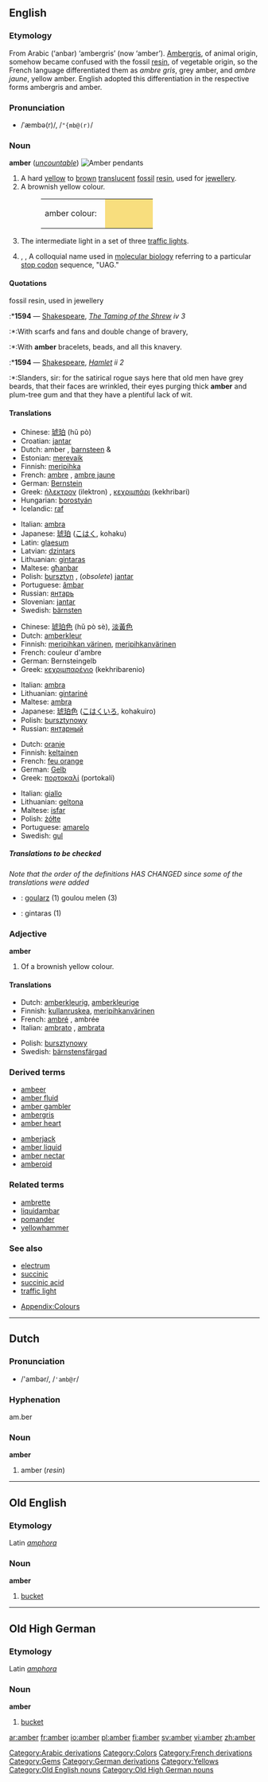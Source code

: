 {{see|Amber|ämber}}
{{wikipedia}}
==English==

===Etymology===
From Arabic {{ARchar|[[عنبر]]}} (‘anbar) ‘ambergris’ (now ‘amber’).  [[ambergris|Ambergris]], of animal origin, somehow became confused with the fossil [[resin]], of vegetable origin, so the French language differentiated them as ''ambre gris'', grey amber, and ''ambre jaune'', yellow amber.  English adopted this differentiation in the respective forms ambergris and amber.<!--Interesting, but not relevant to the English etymology: The German language adopted respectively, ''Amber'' (or ''Ambra'')  and ''Bernstein''.-->

===Pronunciation===
*/ˈæmbə(r)/, /<tt>"{mb@(r)</tt>/

===Noun===
'''amber'''  (''[[uncountable]]'')
[[Image:amber.pendants.800pix.050203.jpg|thumb|Amber pendants]]

# A hard [[yellow]] to [[brown]] [[translucent]] [[fossil]] [[resin]], used for [[jewellery]].
# A brownish yellow colour.
#:<table><tr><td>amber colour: &nbsp;</td><td bgcolor="#F8DE7E" width="80">&nbsp; </td></tr></table>
# {{UK}} The intermediate light in a set of three [[traffic lights]].
# {{biology}}, {{genetics}}, {{biochemistry}} A colloquial name used in [[molecular biology]] referring to a particular [[stop codon]] sequence, "UAG."

====Quotations====
;fossil resin, used in jewellery
:*'''1594''' — [[Shakespeare]], ''[http://en.wikisource.org/wiki/The_Taming_of_the_Shrew The Taming of the Shrew] iv 3''
:*:With scarfs and fans and double change of bravery,
:*:With '''amber''' bracelets, beads, and all this knavery.
:*'''1594''' — [[Shakespeare]], ''[http://en.wikisource.org/wiki/The_Tragedy_of_Hamlet,_Prince_of_Denmark Hamlet] ii 2''
:*:Slanders, sir: for the satirical rogue says here that old men have grey beards, that their faces are wrinkled, their eyes purging thick '''amber''' and plum-tree gum and that they have a plentiful lack of wit.

====Translations====
{{trans-top|fossil resin}}
*Chinese: [[琥珀]] (hŭ pò)
*Croatian: [[jantar]] {{m}}
*Dutch: amber {{n}}, [[barnsteen]] {{m}} & {{n}}
*Estonian: [[merevaik]]
*Finnish: [[meripihka]]
*French: [[ambre]] {{m}}, [[ambre jaune]] {{m}}
*German: [[Bernstein]] {{m}}
*Greek: [[ήλεκτρον]] (ilektron) {{n}}, [[κεχριμπάρι]] (kekhribari) {{n}}
*Hungarian: [[borostyán]]
*Icelandic: [[raf]] {{n}}
{{trans-mid}}
*Italian: [[ambra]] {{f}}
*Japanese: [[琥珀]] ([[こはく]], kohaku)
*Latin:  [[glaesum]]  {{n}}
*Latvian: [[dzintars]] {{m}}
*Lithuanian: [[gintaras]] {{m}}
*Maltese: [[għanbar]] {{m}}
*Polish: [[bursztyn]] {{m}}, (''obsolete'') [[jantar]] {{m}}
*Portuguese: [[âmbar]] {{m}}
*Russian: [[янтарь]] {{m}}
*Slovenian: [[jantar]] {{m}}
*Swedish: [[bärnsten]] {{c}}
{{trans-bottom}}

{{trans-top|colour}}
*Chinese: [[琥珀色]] (hŭ pò sè), [[淡黃色]]
*Dutch: [[amberkleur]] {{f}}
*Finnish: [[meripihkan värinen]], [[meripihkanvärinen]]
*French: couleur d'ambre {{f}}
*German: Bernsteingelb {{n}}
*Greek: [[κεχριμπαρένιο]] (kekhribarenio) {{n}}
{{trans-mid}}
*Italian: [[ambra]] {{f}}
*Lithuanian: [[gintarinė]] {{m}}
*Maltese: [[ambra]] {{f}}
*Japanese: [[琥珀色]] ([[こはくいろ]], kohakuiro)
*Polish: [[bursztynowy]] {{m}}
*Russian: [[янтарный]]
{{trans-bottom}}

{{trans-top|traffic light}}
*Dutch: [[oranje]] {{n}}
*Finnish: [[keltainen]]
*French: [[feu orange]] {{m}}
*German: [[Gelb]] {{n}}
*Greek: [[πορτοκαλί]] (portokalí) {{n}}
{{trans-mid}}
*Italian: [[giallo]]
*Lithuanian: [[geltona]] {{m}}
*Maltese: [[isfar]]
*Polish: [[żółte]] {{n}}
*Portuguese: [[amarelo]] {{m}}
*Swedish: [[gul]]
{{trans-bottom}}

=====Translations to be checked=====
<!--Remove this section once all of the translations below have been moved into the tables above.-->
{{checktrans}}

''Note that the order of the definitions HAS CHANGED since some of the translations were added''

*{{ttbc|Breton}}: [[goularz]] {{m}} (1) goulou melen {{m}} (3)
*{{ttbc|Lithuanian}}: gintaras (1)

===Adjective===
'''amber'''

# Of a brownish yellow colour.

====Translations====
{{top}}
*Dutch: [[amberkleurig]], [[amberkleurige]]
*Finnish: [[kullanruskea]], [[meripihkanvärinen]]
*French: [[ambré]] {{m}}, ambrée {{f}}
*Italian: [[ambrato]] {{m}}, [[ambrata]] {{f}}
{{mid}}
*Polish: [[bursztynowy]]
*Swedish: [[bärnstensfärgad]]
{{bottom}}

===Derived terms===
{{top2}}
*[[ambeer]]
*[[amber fluid]]
*[[amber gambler]]
*[[ambergris]]
*[[amber heart]]
{{mid2}}
*[[amberjack]]
*[[amber liquid]]
*[[amber nectar]]
*[[amberoid]]
{{bottom}}

===Related terms===
*[[ambrette]]
*[[liquidambar]]
*[[pomander]]
*[[yellowhammer]]

===See also===
*[[electrum]]
*[[succinic]]
*[[succinic acid]]
*[[traffic light]]

*[[Wiktionary_Appendix:Colours|Appendix:Colours]]

[[Category:Arabic derivations]]
[[Category:Colors]]
[[Category:French derivations]]
[[Category:Gems]]
[[Category:German derivations]]
[[Category:Yellows]]

----

==Dutch==

===Pronunciation===
*/'ambər/, /<tt>'amb@r</tt>/

===Hyphenation===
am.ber

===Noun===
'''amber''' {{n}}

# amber (''resin'')

----

==Old English==

===Etymology===
Latin ''[[amphora]]''

===Noun===
'''amber''' {{m}}

# [[bucket]]

[[Category:Old English nouns]]

----

==Old High German==

===Etymology===
Latin ''[[amphora]]''

===Noun===
'''amber''' {{m}}

# [[bucket]]

[[Category:Old High German nouns]]

[[ar:amber]]
[[fr:amber]]
[[io:amber]]
[[pl:amber]]
[[fi:amber]]
[[sv:amber]]
[[vi:amber]]
[[zh:amber]]